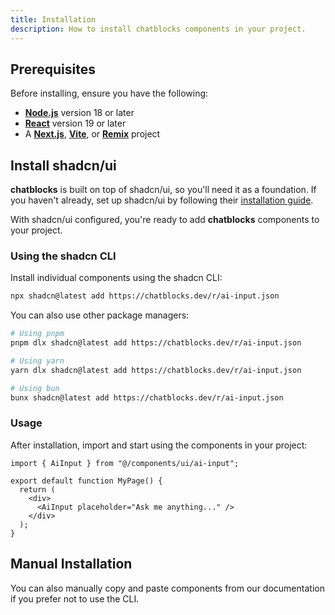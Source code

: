 ```yaml
---
title: Installation
description: How to install chatblocks components in your project.
---
```


## Prerequisites

Before installing, ensure you have the following:

- [**Node.js**](https://nodejs.org/) version 18 or later
- [**React**](https://react.dev/) version 19 or later
- A [**Next.js**](https://nextjs.org/), [**Vite**](https://vitejs.dev/), or [**Remix**](https://remix.run/) project

## Install shadcn/ui

**chatblocks** is built on top of shadcn/ui, so you'll need it as a foundation. If you haven't already, set up shadcn/ui by following their [installation guide](https://ui.shadcn.com/docs/installation).

With shadcn/ui configured, you're ready to add **chatblocks** components to your project.

### Using the shadcn CLI

Install individual components using the shadcn CLI:

```bash
npx shadcn@latest add https://chatblocks.dev/r/ai-input.json
```

You can also use other package managers:

```bash
# Using pnpm
pnpm dlx shadcn@latest add https://chatblocks.dev/r/ai-input.json

# Using yarn
yarn dlx shadcn@latest add https://chatblocks.dev/r/ai-input.json

# Using bun
bunx shadcn@latest add https://chatblocks.dev/r/ai-input.json
```

### Usage

After installation, import and start using the components in your project:

```tsx
import { AiInput } from "@/components/ui/ai-input";

export default function MyPage() {
  return (
    <div>
      <AiInput placeholder="Ask me anything..." />
    </div>
  );
}
```

## Manual Installation

You can also manually copy and paste components from our documentation if you prefer not to use the CLI.